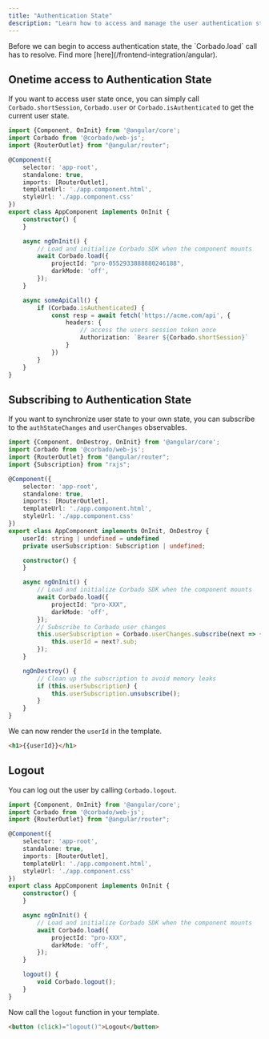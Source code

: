 ```yaml
---
title: "Authentication State"
description: "Learn how to access and manage the user authentication state on the in your Angular application."
---
```


<Warning>
    Before we can begin to access authentication state, the `Corbado.load` call has to resolve.
    Find more [here](/frontend-integration/angular).
</Warning>

## Onetime access to Authentication State

If you want to access user state once, you can simply call `Corbado.shortSession`,
`Corbado.user` or `Corbado.isAuthenticated` to get the current user state.

```ts app.component.ts
import {Component, OnInit} from '@angular/core';
import Corbado from '@corbado/web-js';
import {RouterOutlet} from "@angular/router";

@Component({
    selector: 'app-root',
    standalone: true,
    imports: [RouterOutlet],
    templateUrl: './app.component.html',
    styleUrl: './app.component.css'
})
export class AppComponent implements OnInit {
    constructor() {
    }

    async ngOnInit() {
        // Load and initialize Corbado SDK when the component mounts
        await Corbado.load({
            projectId: "pro-0552933888880246188",
            darkMode: 'off',
        });
    }

    async someApiCall() {
        if (Corbado.isAuthenticated) {
            const resp = await fetch('https://acme.com/api', {
                headers: {
                    // access the users session token once
                    Authorization: `Bearer ${Corbado.shortSession}`
                }
            })
        }
    }
}
```

## Subscribing to Authentication State

If you want to synchronize user state to your own state, you can subscribe to the `authStateChanges` and `userChanges` observables.

```ts app.component.ts
import {Component, OnDestroy, OnInit} from '@angular/core';
import Corbado from '@corbado/web-js';
import {RouterOutlet} from "@angular/router";
import {Subscription} from "rxjs";

@Component({
    selector: 'app-root',
    standalone: true,
    imports: [RouterOutlet],
    templateUrl: './app.component.html',
    styleUrl: './app.component.css'
})
export class AppComponent implements OnInit, OnDestroy {
    userId: string | undefined = undefined
    private userSubscription: Subscription | undefined;

    constructor() {
    }

    async ngOnInit() {
        // Load and initialize Corbado SDK when the component mounts
        await Corbado.load({
            projectId: "pro-XXX",
            darkMode: 'off',
        });
        // Subscribe to Corbado user changes
        this.userSubscription = Corbado.userChanges.subscribe(next => {
            this.userId = next?.sub;
        });
    }

    ngOnDestroy() {
        // Clean up the subscription to avoid memory leaks
        if (this.userSubscription) {
            this.userSubscription.unsubscribe();
        }
    }
}
```

We can now render the `userId` in the template.

```html app.component.html
<h1>{{userId}}</h1>
```

## Logout

You can log out the user by calling `Corbado.logout`.

```ts app.component.ts
import {Component, OnInit} from '@angular/core';
import Corbado from '@corbado/web-js';
import {RouterOutlet} from "@angular/router";

@Component({
    selector: 'app-root',
    standalone: true,
    imports: [RouterOutlet],
    templateUrl: './app.component.html',
    styleUrl: './app.component.css'
})
export class AppComponent implements OnInit {
    constructor() {
    }

    async ngOnInit() {
        // Load and initialize Corbado SDK when the component mounts
        await Corbado.load({
            projectId: "pro-XXX",
            darkMode: 'off',
        });
    }

    logout() {
        void Corbado.logout();
    }
}
```

Now call the `logout` function in your template.

```html app.component.html
<button (click)="logout()">Logout</button>
```